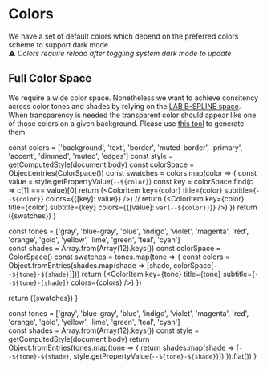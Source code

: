 
<Meta title="Style/Colors" />

# Colors

We have a set of default colors which depend on the preferred colors scheme to support dark mode  
⚠️ *Colors require reload after toggling system dark mode to update*

<MainColors/>

## Full Color Space

We require a wide color space. Nonetheless we want to achieve consitency across color tones and shades by relying on the [LAB B-SPLINE space](https://components.ai/theme/N9DlRkNZZagzZJTDi4Wr). When transparency is needed the transparent color should appear like one of those colors on a given background. Please use [this tool](https://observablehq.com/@fidel/transparentize) to generate them.

<FullColors/>

  const colors = ['background', 'text', 'border', 'muted-border', 'primary', 'accent', 'dimmed', 'muted', 'edges']
  const style = getComputedStyle(document.body)
  const colorSpace = Object.entries(ColorSpace())
  const swatches = colors.map(color => {
    const value = style.getPropertyValue(`--${color}`)
    const key = colorSpace.find(c => c[1] === value)[0]
    return (<ColorItem key={color} title={color} subtitle={`--${color}`} colors={{[key]: value}} />)
    // return (<ColorItem key={color} title={color} subtitle={key} colors={{[value]: `var(--${color})`}} />)
  })
  return (<ColorPalette>{swatches}</ColorPalette>)
}

  const tones = ['gray', 'blue-gray', 'blue', 'indigo', 'violet', 'magenta', 'red', 'orange', 'gold', 'yellow', 'lime', 'green', 'teal', 'cyan']  
  const shades = Array.from(Array(12).keys())
  const colorSpace = ColorSpace()
  const swatches = tones.map(tone => {
    const colors = Object.fromEntries(shades.map(shade => [shade, colorSpace[`--${tone}-${shade}`]]))
    return (<ColorItem key={tone} title={tone} subtitle={`--${tone}-[shade]`} colors={colors} />)
  })
  
  return (<ColorPalette>{swatches}</ColorPalette>)
}

  const tones = ['gray', 'blue-gray', 'blue', 'indigo', 'violet', 'magenta', 'red', 'orange', 'gold', 'yellow', 'lime', 'green', 'teal', 'cyan']  
  const shades = Array.from(Array(12).keys())
  const style = getComputedStyle(document.body)
  return Object.fromEntries(tones.map(tone => {
    return shades.map(shade => [`--${tone}-${shade}`, style.getPropertyValue(`--${tone}-${shade}`)])
  }).flat())
}